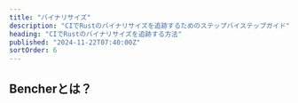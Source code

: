 ```yaml
---
title: "バイナリサイズ"
description: "CIでRustのバイナリサイズを追跡するためのステップバイステップガイド"
heading: "CIでRustのバイナリサイズを追跡する方法"
published: "2024-11-22T07:40:00Z"
sortOrder: 6
---
```



<Intro
  lang="Rust"
/>

## Bencherとは？

<BencherIntro />

<Steps
  lang="Rust"
  optionUrl="/ja/docs/explanation/adapters/#%EF%B8%8F-file-size"
  adapterUrl="/ja/docs/explanation/adapters/#-json"
/>

<FileSizeInner>
  <CargoBuild />
</FileSizeInner>

<CallToAction lang={Language.ja} />